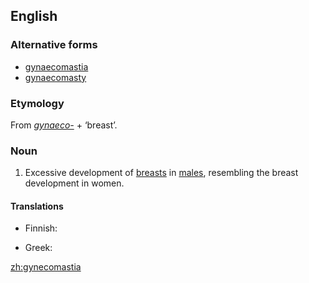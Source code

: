 {{wikipedia}}
==English==

===Alternative forms===
* [[gynaecomastia]]
* [[gynaecomasty]]

===Etymology===
From ''[[gynaeco-]]'' + {{etyl|grc}} '''{{polytonic|[[μαστός]]}}''' ‘breast’.

===Noun===
{{en-noun|s|-}}

# {{medicine}} Excessive development of [[breast]]s in [[male]]s, resembling the breast development in women.

====Translations====
{{trans-top}}
* Finnish: {{t-|fi|naisnisäisyys}}
{{trans-mid}}
* Greek: {{t|el|γυναικομαστία|tr=ginaikomastía}}
{{trans-bottom}}

[[zh:gynecomastia]]